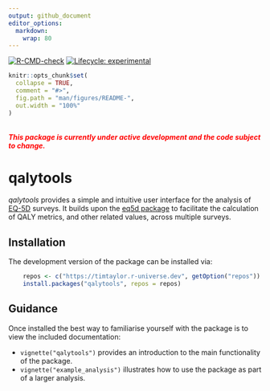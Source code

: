 ```yaml
---
output: github_document
editor_options: 
  markdown: 
    wrap: 80
---
```


<!-- README.md is generated from README.Rmd. Please edit that file -->

<!-- badges: start -->
[![R-CMD-check](https://github.com/TimTaylor/qalytools/workflows/R-CMD-check/badge.svg)](https://github.com/TimTaylor/qalytools/actions){.pkgdown-devel}
[![Lifecycle: experimental](https://img.shields.io/badge/lifecycle-experimental-orange.svg)](https://lifecycle.r-lib.org/articles/stages.html#experimental)
<!-- badges: end -->

```r
knitr::opts_chunk$set(
  collapse = TRUE,
  comment = "#>",
  fig.path = "man/figures/README-",
  out.width = "100%"
)
```

<br>
<span style="color:red"> ***This package is currently under active development and the code subject to change.***  </span>

# qalytools

*qalytools* provides a simple and intuitive user interface for the
analysis of [EQ-5D](https://euroqol.org/eq-5d-instruments) surveys. It builds
upon the [eq5d package](https://cran.r-project.org/package=eq5d) to facilitate
the calculation of QALY metrics, and other related values, across multiple
surveys.

## Installation

The development version of the package can be installed via:
```r
    repos <- c("https://timtaylor.r-universe.dev", getOption("repos"))
    install.packages("qalytools", repos = repos)
```

## Guidance

Once installed the best way to familiarise yourself with the package is to view
the included documentation:

- `vignette("qalytools")` provides an introduction to the main functionality
  of the package.
- `vignette("example_analysis")` illustrates how to use the package as part of a
  larger analysis.

